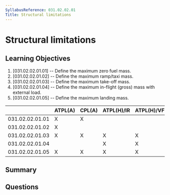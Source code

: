 ```yaml
---
SyllabusReference: 031.02.02.01
Title: Structural limitations
---
```


# Structural limitations

## Learning Objectives

1. [031.02.02.01.01] -- Define the maximum zero fuel mass.
2. [031.02.02.01.02] -- Define the maximum ramp/taxi mass.
3. [031.02.02.01.03] -- Define the maximum take-off mass.
4. [031.02.02.01.04] -- Define the maximum in-flight (gross) mass with external
   load.
5. [031.02.02.01.05] -- Define the maximum landing mass.

|                 | ATPL(A) | CPL(A) | ATPL(H)/IR | ATPL(H)/VFR | CPL(H) | IR  | CBIR(A) |
| --------------- | ------- | ------ | ---------- | ----------- | ------ | --- | ------- |
| 031.02.02.01.01 | X       | X      |            |             |        |     |         |
| 031.02.02.01.02 | X       |        |            |             |        |     |         |
| 031.02.02.01.03 | X       | X      | X          | X           | X      |     |         |
| 031.02.02.01.04 |         |        | X          | X           | X      |     |         |
| 031.02.02.01.05 | X       | X      | X          | X           | X      |     |         |

## Summary

## Questions
